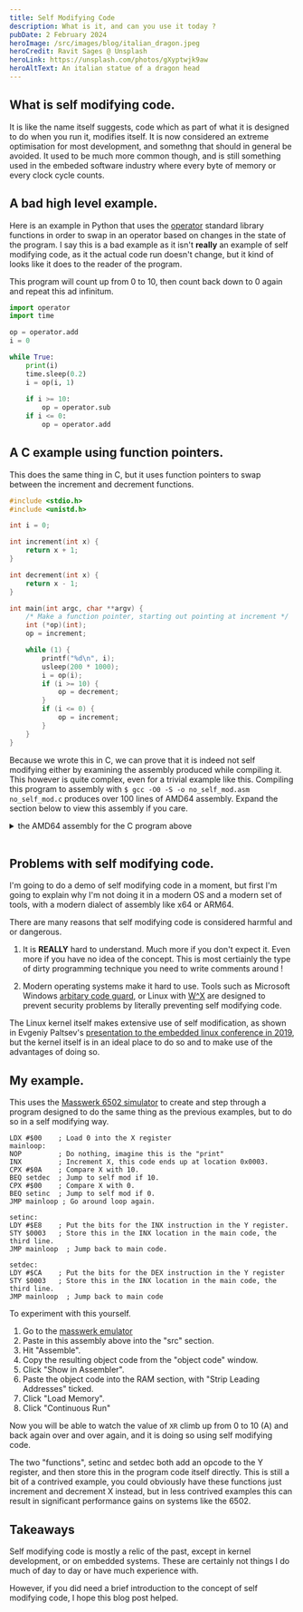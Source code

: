 ```yaml
---
title: Self Modifying Code
description: What is it, and can you use it today ?
pubDate: 2 February 2024
heroImage: /src/images/blog/italian_dragon.jpeg
heroCredit: Ravit Sages @ Unsplash
heroLink: https://unsplash.com/photos/gXyptwjk9aw
heroAltText: An italian statue of a dragon head
---
```



## What is self modifying code.

It is like the name itself suggests, code which as part of what it is designed to do when you run it, modifies itself.
It is now considered an extreme optimisation for most development, and somethng that should in general be avoided. It used to be much
more common though, and is still something used in the embeded software industry where every byte of memory or every clock cycle
counts.

## A bad high level example.

Here is an example in Python that uses the [operator](https://docs.python.org/3/library/operator.html) standard library functions in
order to swap in an operator based on changes in the state of the program. I say this is a bad example as it isn't **really** an example of self
modifying code, as it the actual code run doesn't change, but it kind of looks like it does to the reader of the program.

This program will count up from 0 to 10, then count back down to 0 again and repeat this ad infinitum.

```python
import operator
import time

op = operator.add
i = 0

while True:
    print(i)
    time.sleep(0.2)
    i = op(i, 1)
    
    if i >= 10:
        op = operator.sub
    if i <= 0:
        op = operator.add
```

## A C example using function pointers.

This does the same thing in C, but it uses function pointers to swap between the increment and decrement functions.

```c
#include <stdio.h>
#include <unistd.h>

int i = 0;

int increment(int x) {
    return x + 1;
}

int decrement(int x) {
    return x - 1;
}

int main(int argc, char **argv) {
    /* Make a function pointer, starting out pointing at increment */
    int (*op)(int);
    op = increment;

    while (1) {
        printf("%d\n", i);
        usleep(200 * 1000);
        i = op(i);
        if (i >= 10) {
            op = decrement;
        }
        if (i <= 0) {
            op = increment;
        }
    }
}
```

Because we wrote this in C, we can prove that it is indeed not self modifying either by examining the assembly produced
while compiling it. This however is quite complex, even for a trivial example like this. Compiling this program to assembly with 
`$ gcc -O0 -S -o no_self_mod.asm no_self_mod.c` produces over 100 lines of AMD64 assembly. Expand the section below to view
this assembly if you care.

<details>
  <summary>the AMD64 assembly for the C program above</summary>
```
  	.file	"no_self_mod.c"
	.text
	.globl	i
	.bss
	.align 4
	.type	i, @object
	.size	i, 4
i:
	.zero	4
	.text
	.globl	increment
	.type	increment, @function
increment:
.LFB0:
	.cfi_startproc
	endbr64
	pushq	%rbp
	.cfi_def_cfa_offset 16
	.cfi_offset 6, -16
	movq	%rsp, %rbp
	.cfi_def_cfa_register 6
	movl	%edi, -4(%rbp)
	movl	-4(%rbp), %eax
	addl	$1, %eax
	popq	%rbp
	.cfi_def_cfa 7, 8
	ret
	.cfi_endproc
.LFE0:
	.size	increment, .-increment
	.globl	decrement
	.type	decrement, @function
decrement:
.LFB1:
	.cfi_startproc
	endbr64
	pushq	%rbp
	.cfi_def_cfa_offset 16
	.cfi_offset 6, -16
	movq	%rsp, %rbp
	.cfi_def_cfa_register 6
	movl	%edi, -4(%rbp)
	movl	-4(%rbp), %eax
	subl	$1, %eax
	popq	%rbp
	.cfi_def_cfa 7, 8
	ret
	.cfi_endproc
.LFE1:
	.size	decrement, .-decrement
	.section	.rodata
.LC0:
	.string	"%d\n"
	.text
	.globl	main
	.type	main, @function
main:
.LFB2:
	.cfi_startproc
	endbr64
	pushq	%rbp
	.cfi_def_cfa_offset 16
	.cfi_offset 6, -16
	movq	%rsp, %rbp
	.cfi_def_cfa_register 6
	subq	$32, %rsp
	movl	%edi, -20(%rbp)
	movq	%rsi, -32(%rbp)
	leaq	increment(%rip), %rax
	movq	%rax, -8(%rbp)
.L8:
	movl	i(%rip), %eax
	movl	%eax, %esi
	leaq	.LC0(%rip), %rax
	movq	%rax, %rdi
	movl	$0, %eax
	call	printf@PLT
	movl	$200000, %edi
	call	usleep@PLT
	movl	i(%rip), %eax
	movq	-8(%rbp), %rdx
	movl	%eax, %edi
	call	*%rdx
	movl	%eax, i(%rip)
	movl	i(%rip), %eax
	cmpl	$9, %eax
	jle	.L6
	leaq	decrement(%rip), %rax
	movq	%rax, -8(%rbp)
.L6:
	movl	i(%rip), %eax
	testl	%eax, %eax
	jg	.L8
	leaq	increment(%rip), %rax
	movq	%rax, -8(%rbp)
	jmp	.L8
	.cfi_endproc
.LFE2:
	.size	main, .-main
	.ident	"GCC"
	.section	.note.GNU-stack,"",@progbits
	.section	.note.gnu.property,"a"
	.align 8
	.long	1f - 0f
	.long	4f - 1f
	.long	5
0:
	.string	"GNU"
1:
	.align 8
	.long	0xc0000002
	.long	3f - 2f
2:
	.long	0x3
3:
	.align 8
4:
```
</details>
&nbsp;

## Problems with self modifying code.

I'm going to do a demo of self modifying code in a moment, but first I'm going to explain why I'm not doing it in a modern OS and a modern
set of tools, with a modern dialect of assembly like x64 or ARM64.

There are many reasons that self modifying code is considered harmful and or dangerous.

1. It is **REALLY** hard to understand. Much more if you don't expect it. Even more if you have no idea of the concept. This is most certiainly the type of
dirty programming technique you need to write comments around !

2. Modern operating systems make it hard to use. Tools such as Microsoft Windows 
[arbitary code guard](https://learn.microsoft.com/en-us/microsoft-365/security/defender-endpoint/exploit-protection-reference?view=o365-worldwide#arbitrary-code-guard), 
or Linux with [W^X](https://en.wikipedia.org/wiki/W%5EX) are designed to prevent security problems by literally preventing self modifying code.

The Linux kernel itself makes extensive use of self modification, as shown in 
Evgeniy Paltsev's [presentation to the embedded linux conference in 2019](https://elinux.org/images/b/be/SelfModifyngCode-rc6-public-slides.pdf), but the kernel
itself is in an ideal place to do so and to make use of the advantages of doing so.

## My example.

This uses the [Masswerk 6502 simulator](https://www.masswerk.at/6502/assembler.html) to create and step through a program designed to do
the same thing as the previous examples, but to do so in a self modifying way.

```
LDX #$00    ; Load 0 into the X register
mainloop:
NOP         ; Do nothing, imagine this is the "print"
INX         ; Increment X, this code ends up at location 0x0003.
CPX #$0A    ; Compare X with 10.
BEQ setdec  ; Jump to self mod if 10.
CPX #$00    ; Compare X with 0.
BEQ setinc  ; Jump to self mod if 0.
JMP mainloop ; Go around loop again.

setinc:
LDY #$E8    ; Put the bits for the INX instruction in the Y register.
STY $0003   ; Store this in the INX location in the main code, the third line.
JMP mainloop  ; Jump back to main code.

setdec:
LDY #$CA    ; Put the bits for the DEX instruction in the Y register
STY $0003   ; Store this in the INX location in the main code, the third line.
JMP mainloop  ; Jump back to main code
```

To experiment with this yourself.

1. Go to the [masswerk emulator](https://www.masswerk.at/6502/assembler.html)
1. Paste in this assembly above into the "src" section.
1. Hit "Assemble".
1. Copy the resulting object code from the "object code" window.
1. Click "Show in Assembler".
1. Paste the object code into the RAM section, with "Strip Leading Addresses" ticked.
1. Click "Load Memory".
1. Click "Continuous Run"

Now you will be able to watch the value of `XR` climb up from 0 to 10 (A) and back again
over and over again, and it is doing so using self modifying code.

The two "functions", setinc and setdec both add an opcode to the Y register, and then
store this in the program code itself directly. This is still a bit of a contrived example,
you could obviously have these functions just increment and decrement X instead, but in
less contrived examples this can result in significant performance gains on systems like the
6502.

## Takeaways

Self modifying code is mostly a relic of the past, except in kernel development, or 
on embedded systems. These are certainly not things I do much of day to day or have much
experience with.

However, if you did need a brief introduction to the concept of self modifying code, 
I hope this blog post helped.
